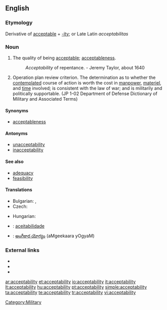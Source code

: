 ==English==

===Etymology===
Derivative of [[acceptable]] + [[-ity]]; or Late Latin ''acceptabilitas''

===Noun===
{{en-noun|-}}

# The quality of being [[acceptable]]; [[acceptableness]].
#: ''Acceptability'' of repentance. -  Jeremy Taylor, about 1640
# {{military}} Operation plan review criterion. The determination as to whether the [[contemplated]] course of action is worth the cost in [[manpower]], [[materiel]], and [[time]] involved; is consistent with the law of war; and is militarily and politically supportable. (JP 1-02 Department of Defense Dictionary of Military and Associated Terms)

====Synonyms====
* [[acceptableness]]

====Antonyms====
* [[unacceptability]]
* [[inacceptability]]

====See also====
* [[adequacy]]
* [[feasibility]]

====Translations====
{{trans-top|acceptableness}}
* Bulgarian: {{t|bg|приемливост|sc=Cyrl}},  {{t|bg|допустимост|sc=Cyrl}}
* Czech: {{t-|cs|přijatelnost|f}}
{{trans-mid}}
* Hungarian: {{t+|hu|elfogadhatóság}}
{{trans-bottom}}

{{trans-top|operation plan review criterion}}
{{trans-mid}}
{{trans-bottom}}

{{checktrans-top}}
* {{ttbc|Portuguese}}: [[aceitabilidade]]
* {{ttbc|Telugu}}: [[అంగీకార యోగ్యం]] (aMgeekaara yOgyaM)
{{checktrans-bottom}}

===External links===
* {{R:Webster 1913}}
* {{R:Century 1911}}
* {{R:OneLook}}

[[Category:Military]]

[[ar:acceptability]]
[[et:acceptability]]
[[io:acceptability]]
[[it:acceptability]]
[[lt:acceptability]]
[[hu:acceptability]]
[[pt:acceptability]]
[[simple:acceptability]]
[[ta:acceptability]]
[[te:acceptability]]
[[tr:acceptability]]
[[vi:acceptability]]